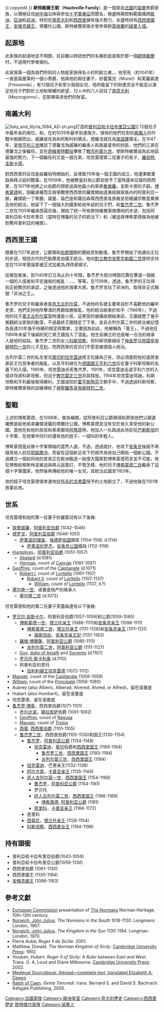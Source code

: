 {{ copyedit }}
'''歐特維爾王朝'''（'''Hauteville Family'''）是一個來自[[法蘭西王國|法國]]{{link-en|科坦丁|Cotentin}}的[[諾曼人|諾曼]]男爵家族，以積極征伐[[地中海|地中海]]沿岸與參加[[十字軍東征|十字軍東征]]而聞名，極盛時期控制範圍橫跨[[歐洲|歐洲]]、[[亞洲|亞洲]]和[[非洲|非洲]]，特別在[[南意大利|南意大利]]和[[西西里|西西里]]擁有強大勢力，全盛時持有[[西西里國王|西西里國王]]，[[安條克親王|安條克親王]]，塔蘭托公國。歐特維爾家族亦曾參與對[[英格蘭|英格蘭]]的[[诺曼征服英格兰|諾曼入侵]]。

==起源地==
此家族的起源地並不明朗，目前難以辨認他們的名稱到底是取於那一個[[歐特維爾|歐特維爾]]村，不過現代學者傾向{{link-en|歐特維爾·拉·吉查德|Hauteville-la-Guichard}}。

此家族第一個為我們所知的人物是家族得名小村的創立者，{{link-en|歐特維爾的坦克雷德|Tancred of Hauteville}}，他至死（約1041年）一直是諾曼第的一個小男爵，他與他的兩任妻子，妙蕾葉兒（Muriel）和芙麗森達（Fressenda），有12個兒子和至少兩個女兒，他所能留下的財產完全不能足以滿足他兒子們對於土地和榮耀的欲望，12人中的八人前往了[[南意大利|南意大利]]（Mezzogiorno），在那裡尋求他們的財富。

==南義大利==
[[File:Italy_and_Illyria_1084_AD-zh.png|thumb]]打造的[[普利亚大公国|普利亞和卡拉布里亞公國]]]]
12個兒子中最年長的兩位，{{link-en|鐵臂威廉|William Iron Arm}}和{{link-en|德羅戈|Drogo of Hauteville}}，在約1035年最早到達南方，很快的他們在對抗[[拜占庭帝國|希臘人]]的作戰中脫穎而出，威廉就任為{{link-en|阿普利亞和卡拉布里亞伯爵|Count of Apulia}}和阿斯科利領主，德羅戈就任為[[韋諾薩|韋諾薩]]領主。在1047年，[[亨利三世_(神聖羅馬帝國)|皇帝亨利三世]]確認了德羅戈為威廉的繼承人和直屬皇帝的封臣，他們的三弟{{link-en|亨佛瑞|Humphrey of Hauteville}}在德羅戈之後繼任，並在[[奇維塔特戰役|奇維塔特戰役]]擊敗了[[利奧九世|教宗利奧九世]]，使歐特維爾成為此地區最強的勢力，下一個繼任的又是一個兄弟，坦克雷德第二任妻子的長子，[[羅伯特·圭斯卡德|羅伯特·圭斯卡德]]。

對西西里的征伐是由羅伯特開始的，並導致70年後一個王國的成立，他還果敢重啟與拜占庭的戰事。在1059年，他被教皇封為公爵並授予了當時還未征服的西西里，在1071年他將之以伯爵的頭銜送與他最小的弟弟[[魯傑羅一世_(西西里)|魯傑羅]]。圭斯卡德的子嗣，[[博希蒙德一世|博希蒙德]]和{{link-en|羅傑·博薩|Roger Borsa}}，因繼承權而互相爭戰使西西里的羅傑開始逐漸超越家族內的阿普利亞一脈，羅傑統一了希臘、諾曼、倫巴底和薩拉森等西西里各族裔並拒絕讓宗教差異損及他的統治，他留下了一個強大的國家給他年幼的兒子們，{{link-en|西西里的西莫尼|Simon of Sicily}}和[[鲁杰罗二世_(西西里)|鲁杰罗二世]]。鲁杰罗二世在1105年繼承西莫尼後，開始了統一所有歐特維爾家族領地的步途，包括阿普利亞和卡拉布里亞（當時在博薩的兒子{{link-en|威廉二世|William II of Apulia}}的統治下）和{{link-en|塔蘭托公国|Principality of Taranto}}（被送與博希蒙德做為他被剝奪阿普利亞的補償）。

==西西里王國==
隨著{{link-en|阿普利亞公爵古列尔莫二世|William II of Apulia}}在1127年過世，公爵領和[[伯爵領|伯爵領]]間的團結受到動搖，鲁杰罗開始了他邁向王位的步途，相信古代的巴勒摩是由國王統治，他向[[對立教宗安那克勒圖二世|對立教宗安那克勒圖二世]]提供支持並在1130年聖誕節被正式加冕為''西西里國王''。

從被加冕後，到1140年訂立{{link-en|阿里亞諾法條|Assizes of Ariano}}為止的十年間，鲁杰罗大部分時間花費在擊退一個接一個的入侵者和平定諸侯的叛亂：{{link-en|巴里的格里莫阿爾德|Grimoald of Bari}}、{{link-en|卡普亚的罗贝托二世|Robert II of Capua}}、{{link-en|阿萊夫的瑞諾夫|Ranulf of Alife}}、{{link-en|拿波里的塞爾吉烏斯七世|Sergius VII of Naples}}等等。在1139年，透過{{link-en|米尼亚诺条约|Treaty of Mignano}}，鲁杰罗的王位得到正統教宗的承認，之後透過他的海軍大將{{link-en|安条克的乔治|George of Antioch}}，鲁杰罗攻佔了非洲的{{link-en|馬地亞|Mahdia}}，取得非正式稱號「非洲之王」。

鲁杰罗的兒子和繼承者是[[古列尔莫一世_(西西里)|恶王古列尔莫]]，不過他的名號主要來自於不喜歡他的編年史家，他們支持他所擊潰的男爵階層叛亂，他的統治結束於和平（1166年），不過他的兒子[[古列尔莫二世_(西西里)|善王古列尔莫]]當時還是小孩，這男孩的被攝政期結束前，王國經歷了幾乎推翻統治家族的動蕩，不過最終王國穩定了下來，並且古列尔莫二世的統治被記憶為長達20年幾乎持續的穩定與繁榮，主要因為如此，他被稱為「善王」，不過他在1189年未留下後嗣的死亡將王國投入了混亂。他生前确立的也是唯一合法的继承人是他的姑姑、鲁杰罗二世的女儿[[科斯坦察_(西西里女王)|科斯坦察]]，但科斯坦察嫁给了[[腓特烈一世_(神圣罗马帝国)|神圣罗马帝国皇帝腓特烈一世]]的儿子[[亨利六世_(神聖羅馬帝國)|亨利]]，而西西里的官员们不愿意被德国人统治。

古列尔莫二世的私生堂兄[[萊切的坦克雷迪|萊切的坦克雷迪]]將王位據為己有，但必須面對他的遠房堂弟前王位竞争者{{link-en|安德里亞的鲁杰罗|Roger of Andria}}的叛亂，以及亨利继位为[[亨利六世_(神聖羅馬帝國)|德國國王亨利六世]]后在妻子科斯坦察的名義下的入侵。1190年，坦克雷迪杀死鲁杰罗。1191年，坦克雷迪击退亨利六世的入侵并俘虏科斯坦察，但迫于[[教宗|教宗]][[雷定三世|雷定三世]]将其释放。1194年坦克雷迪驾崩，科斯坦察和亨利最後取得勝利，王國淪陷於[[霍亨斯陶芬|霍亨斯陶芬]]王朝手中，不過透過科斯坦察，歐特維爾家族的血緣傳給了[[腓特烈二世_(神聖羅馬帝國)|神聖羅馬皇帝腓特烈二世]]。

==聖戰==
上述的博希蒙德，在1088年，做為補償，從阿普利亞公爵領得到原依他們父親遺囑應是給他弟弟羅傑波薩的塔蘭托公國，博希蒙德並沒有甘於長久享受他的新公國，當他在和他的叔叔和弟弟圍攻[[阿瑪菲|阿瑪菲]]時，他加入一队路過此地前往[[巴勒斯坦|巴勒斯坦]]的十字軍，在他軍中同行的還有他的姪子，一個叫{{link-en|坦克雷德|Tancred, Prince of Galilee}}的年輕人。

博希蒙德是此隊十字軍領袖的當然人選，不過，透過詭計，他攻下[[安条克|安条克]]後就不再隨其他人前往[[耶路撒冷|耶路撒冷]]，而留在這個新近攻下的城市為他自己開拓一個新公國，不過建立一個如同他的堂弟正在歐洲鍛造一般偉大國家對博希蒙德而言並不可能，他在{{link-en|哈蘭之役|Battle of Harran}}慘敗給穆斯林並被迫與拜占庭簽訂{{link-en|戴否條約|Treaty of Devol}}，不管怎樣，他的兒子[[博希蒙德二世|博希蒙德二世]]繼承了這個十字軍國家，他然後再傳給他的唯一女兒{{link-en|安条克的康斯坦丝|Constance of Antioch}}，其統治此國至1163年。

他的姪子坦克雷德很幸運地從[[布永的戈弗雷|布永的戈弗雷]]授予的土地創立了{{link-en|加利利公國|Principality of Galilee}}，不過他後在1101年放棄此地。

==世系==
坦克雷德和他的第一任妻子妙麗葉兒有以下後裔:
*[[铁臂威廉|铁臂威廉]]，[[阿普利亚伯爵|阿普利亚伯爵]] (1042-1046)
*[[欧特维尔的德罗戈|德罗戈]]，[[阿普利亚伯爵|阿普利亚伯爵]] (1046-1051)
**[[萨莱诺的理查|萨莱诺的理查]]，[[埃德萨伯国|埃德萨伯国]]摄政 (1104-1108, d.1114)
***[[萨莱诺的罗杰|萨莱诺的罗杰]]，[[安条克公国|安条克公国]]摄政 (1112-1119)
*[[Humphrey_of_Hauteville|Humphrey]]，[[阿普利亚伯爵|阿普利亚伯爵]] (1051-1057)
**[[Abelard_of_Hauteville|Abelard]] (d.1081)
**[[Herman_of_Hauteville|Herman]], count of [[Cannae|Cannae]] (1081-1097)
*[[Geoffrey_of_Hauteville|Geoffrey]], count of the [[Capitanate|Capitanate]] (d.1071)
**[[Robert_I_of_Loritello|Robert I]], count of [[Loritello|Loritello]] (1061-1107)
***[[Robert_II_of_Loritello|Robert II]], count of [[Loritello|Loritello]] (1107-1137)
****[[William_of_Loritello|William]], count of [[Loritello|Loritello]] (1137, d.?)
*[[欧特维尔的塞尔隆一世|塞尔隆一世]]，诺曼底地产的继承人
**[[欧特维尔的塞尔隆二世|塞尔隆二世]] (d.1072)

坦克雷德和他的第二任妻子芙蕾森達有以下後裔:
*[[罗贝尔·吉斯卡尔|罗贝尔·吉斯卡尔]]，阿普利亚伯爵(1057-1059)和公爵(1059-1085)
**[[博希蒙德一世|博希蒙德一世]]，[[塔兰托亲王|塔兰托亲王]] (1088-1111)和[[安条克亲王|安条克亲王]] (1098-1111)
***[[博希蒙德二世|博希蒙德二世]]，[[塔兰托亲王|塔兰托亲王]] (1111-1128)和[[安条克亲王|安条克亲王]] (1111-1131)
****[[安条克的康斯坦丝|康斯坦丝]]，[[安条克亲王妃|安条克亲王妃]] (1131-1163)
**[[羅傑·博爾薩|羅傑·博爾薩]]，[[阿普利亚公爵|阿普利亚公爵]] (1085-1111)
***[[阿普利亚公爵古列尔莫二世|古列尔莫二世]]，[[阿普利亚公爵|阿普利亚公爵]] (1111-1127)
**[[Guy_of_Hauteville|Guy]], [[duke_of_Amalfi|duke of Amalfi]] and [[Sorrento|Sorrento]] (d.1107)
**[[罗贝托·斯卡利奥|罗贝托·斯卡利奥]] (d.1110)
**阿普利亚的恩玛
***[[坦克雷德_(加利利親王)|加利利親王坦克雷德]] (1072-1112)
*[[Mauger_of_Hauteville|Mauger]], count of the [[Capitanate|Capitanate]] (1056-1059)
*[[William_of_the_Principate|William]], count of the [[Principate|Principate]] (1056-1080)
*Aubrey (also Alberic, Alberad, Alvered, Alvred, or Alfred)，留在诺曼底
*Hubert (also Humbert)，留在诺曼底
*坦克雷德，留在诺曼底
*[[西西里的鲁杰罗一世|鲁杰罗·博索]]，西西里伯爵(1071-1101)
**[[欧特维尔的乔尔达诺|乔尔达诺]]，[[锡拉库萨|锡拉库萨]]伯爵 (1091-1092)
**[[Geoffrey,_Count_of_Ragusa|Geoffrey]], count of [[Ragusa,_Sicily|Ragusa]]
**[[Mauger,_Count_of_Troina|Mauger]], count of [[Troina|Troina]]
**[[西西里的西蒙|西蒙]], [[西西里伯爵|西西里伯爵]] (1101-1105)
**[[鲁杰罗二世_(西西里)|鲁杰罗二世]]，西西里伯爵(1105-1130)和国王(1130-1154)
***[[阿普利亚公爵鲁杰罗三世|鲁杰罗]]，[[阿普利亚公爵|阿普利亚公爵]] (1134-1148)
****[[西西里的坦克雷迪|坦克雷迪]]，[[莱切|莱切]]伯爵和[[西西里国王|西西里国王]] (1189-1194)
*****[[西西里的鲁杰罗三世|鲁杰罗三世]]，[[西西里国王|西西里国王]] (1193-1194)
*****[[西西里的古列尔莫三世|古列尔莫三世]]，[[西西里国王|西西里国王]] (1194)
***[[巴里亲王坦克雷迪|坦克雷迪]]，巴里亲王(1132-1138)
***[[欧特维尔的阿尔方索|阿尔方索]]，[[卡普亚亲王|卡普亚亲王]] (1135-1144)
***[[古列尔莫一世_(西西里)|恶人古列尔莫一世]]，[[西西里国王|西西里国王]] (1154-1166)
****[[阿普利亚公爵鲁杰罗四世|鲁杰罗]]，[[阿普利亚公爵|阿普利亚公爵]] (1154-1161)
****罗贝托
****[[古列尔莫二世_(西西里)|好人古列尔莫二世]]，[[西西里国王|西西里国王]] (1166-1189)
*****[[阿普利亚公爵博希蒙德|博希蒙德]], [[阿普利亚公爵|阿普利亚公爵]] (1181)
****[[卡普亚亲王恩里科|恩里科]]，[[卡普亚亲王|卡普亚亲王]] (1166-1172)
***恩里科
***[[塔兰托的西莫尼|西莫尼]]，[[塔兰托亲王|塔兰托亲王]] (1128-1154)
***[[西西里的科斯坦察|科斯坦察]]，[[西西里女王|西西里女王]] (1194-1198)

==持有頭銜==
*普利亞和卡拉布里亞伯爵(1043-1059)
*普利亞和卡拉布里亞公爵(1059-1130) 
*西西里伯爵 (1061-1130)
*西西里國王 (1130-1194) 
*[[安條克親王|安條克親王]] (1098-1163)

==參考文獻==
*[[European_Commission|European Commission]] presentation of [https://web.archive.org/web/20151128221234/http://www.mondes-normands.caen.fr/angleterre/index.htm The Normans] Norman Heritage, 10th-12th century.
*[[John_Julius_Norwich|Norwich, John Julius]]. ''The Normans in the South 1016-1130''. Longmans: London, 1967.
*[[John_Julius_Norwich|Norwich, John Julius]]. ''The Kingdom in the Sun 1130-1194''. Longman: London, 1970.
*Pierre Aubé, ''Roger II de Sicilie''. 2001.
*Matthew, Donald. ''The Norman Kingdom of Sicily''. [[Cambridge_University_Press|Cambridge University Press]]: 1992.
*Houben, Hubert. ''Roger II of Sicily: A Ruler between East and West''. Trans. G. A. Loud and Diane Milbourne. [[Cambridge_University_Press|Cambridge University Press]]: 2002. 
*[http://www.fordham.edu/halsall/basis/AnnaComnena-Alexiad.html Medieval Sourcebook: Alexiad—complete text, translated Elizabeth A. Dawes] {{Wayback|url=http://www.fordham.edu/halsall/basis/AnnaComnena-Alexiad.html |date=20140814180000 }}
*[[Ralph_of_Caen|Ralph of Caen]]. ''Gesta Tancredi''. trans. Bernard S. and David S. Bachrach. Ashgate Publishing, 2005. 

{{歐洲各國王室|西歐}}
{{Authority control}}

[[Category:法國家族|Category:法國家族]]
[[Category:歐洲皇室|Category:歐洲皇室]]
[[Category:意大利歷史|Category:意大利歷史]]
[[Category:西西里歷史|Category:西西里歷史]]
[[Category:欧特维尔家族|]]
[[Category:诺曼人|Category:诺曼人]]